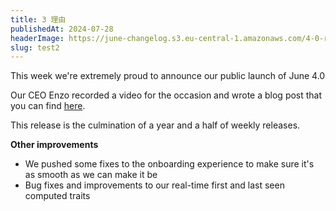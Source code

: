 ```yaml
---
title: 3 理由
publishedAt: 2024-07-28
headerImage: https://june-changelog.s3.eu-central-1.amazonaws.com/4-0-release/header.png
slug: test2
---
```


This week we're extremely proud to announce our public launch of June 4.0

Our CEO Enzo recorded a video for the occasion and wrote a blog post that you can find [here](https://www.june.so/blog/june-4-0).

This release is the culmination of a year and a half of weekly releases.

**Other improvements**

- We pushed some fixes to the onboarding experience to make sure it's as smooth as we can make it be
- Bug fixes and improvements to our real-time first and last seen computed traits